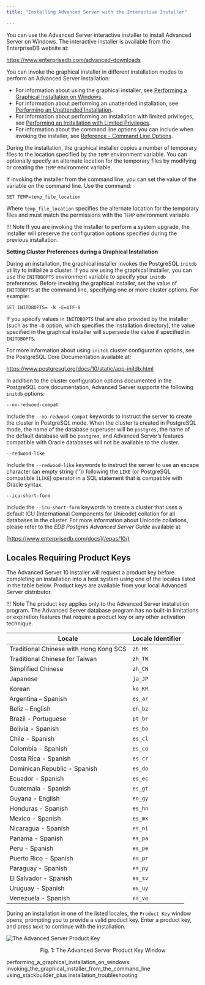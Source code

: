 ```yaml
---
title: "Installing Advanced Server with the Interactive Installer"

---
```


<div id="installing_advanced_server_with_the_interactive_installer" class="registered_link"></div>

You can use the Advanced Server interactive installer to install Advanced Server on Windows. The interactive installer is available from the EnterpriseDB website at:

<https://www.enterprisedb.com/advanced-downloads>

You can invoke the graphical installer in different installation modes to perform an Advanced Server installation:

-   For information about using the graphical installer, see [Performing a Graphical Installation on Windows](01_performing_a_graphical_installation_on_windows/#performing_a_graphical_installation_on_windows).
-   For information about performing an unattended installation, see [Performing an Unattended Installation](02_invoking_the_graphical_installer_from_the_command_line/01_performing_an_unattended_installation/#performing_an_unattended_installation).
-   For information about performing an installation with limited privileges, see [Performing an Installation with Limited Privileges](02_invoking_the_graphical_installer_from_the_command_line/02_performing_an_installation_with_limited_privileges/#performing_an_installation_with_limited_privileges).
-   For information about the command line options you can include when invoking the installer, see [Reference - Command Line Options](02_invoking_the_graphical_installer_from_the_command_line/03_reference_command_line_options/#reference_command_line_options).

During the installation, the graphical installer copies a number of temporary files to the location specified by the `TEMP` environment variable. You can optionally specify an alternate location for the temporary files by modifying or creating the `TEMP` environment variable.

If invoking the installer from the command line, you can set the value of the variable on the command line. Use the command:

```text
SET TEMP=temp_file_location
```

Where `temp_file_location` specifies the alternate location for the temporary files and must match the permissions with the `TEMP` environment variable.

!!! Note
    If you are invoking the installer to perform a system upgrade, the installer will preserve the configuration options specified during the previous installation.

**Setting Cluster Preferences during a Graphical Installation**

During an installation, the graphical installer invokes the PostgreSQL `initdb` utility to initialize a cluster. If you are using the graphical installer, you can use the `INITDBOPTS` environment variable to specify your `initdb` preferences. Before invoking the graphical installer, set the value of `INITDBOPTS` at the command line, specifying one or more cluster options. For example:

```text
SET INITDBOPTS= -k -E=UTF-8
```

If you specify values in `INITDBOPTS` that are also provided by the installer (such as the `–D` option, which specifies the installation directory), the value specified in the graphical installer will supersede the value if specified in `INITDBOPTS`.

For more information about using `initdb` cluster configuration options, see the PostgreSQL Core Documentation available at:

<https://www.postgresql.org/docs/10/static/app-initdb.html>

In addition to the cluster configuration options documented in the PostgreSQL core documentation, Advanced Server supports the following `initdb` options:

`--no-redwood-compat`

Include the `--no-redwood-compat` keywords to instruct the server to create the cluster in PostgreSQL mode. When the cluster is created in PostgreSQL mode, the name of the database superuser will be `postgres`, the name of the default database will be `postgres`, and Advanced Server’s features compatible with Oracle databases will not be available to the cluster.

`--redwood-like`

Include the `--redwood-like` keywords to instruct the server to use an escape character (an empty string ('')) following the `LIKE` (or PostgreSQL compatible `ILIKE`) operator in a SQL statement that is compatible with Oracle syntax.

`--icu-short-form`

Include the `--icu-short-form` keywords to create a cluster that uses a default ICU (International Components for Unicode) collation for all databases in the cluster. For more information about Unicode collations, please refer to the *EDB Postgres Advanced Server Guide* available at:

[https://www.enterprisedb.com/docs](/epas/10/)

## Locales Requiring Product Keys

The Advanced Server 10 installer will request a product key before completing an installation into a host system using one of the locales listed in the table below. Product keys are available from your local Advanced Server distributor.

!!! Note
    The product key applies only to the Advanced Server installation program. The Advanced Server database program has no built-in limitations or expiration features that require a product key or any other activation technique.

| Locale                                    | Locale Identifier |
| ----------------------------------------- | ----------------- |
| Traditional Chinese with Hong Kong SCS    | `zh_HK`           |
| Traditional Chinese for Taiwan            | `zh_TW`           |
| Simplified Chinese                        | `zh_CN`           |
| Japanese                                  | `ja_JP`           |
| Korean                                    | `ko_KR`           |
| Argentina – Spanish                       | `es_ar`           |
| Beliz – English                           | `en_bz`           |
| Brazil - Portuguese                       | `pt_br`           |
| Bolivia - Spanish                         | `es_bo`           |
| Chile - Spanish                           | `es_cl`           |
| Colombia - Spanish                        | `es_co`           |
| Costa Rica - Spanish                      | `es_cr`           |
| Dominican Republic - Spanish              | `es_do`           |
| Ecuador - Spanish                         | `es_ec`           |
| Guatemala - Spanish                       | `es_gt`           |
| Guyana - English                          | `en_gy`           |
| Honduras - Spanish                        | `es_hn`           |
| Mexico - Spanish                          | `es_mx`           |
| Nicaragua - Spanish                       | `es_ni`           |
| Panama - Spanish                          | `es_pa`           |
| Peru - Spanish                            | `es_pe`           |
| Puerto Rico - Spanish                     | `es_pr`           |
| Paraguay - Spanish                        | `es_py`           |
| El Salvador - Spanish                     | `es_sv`           |
| Uruguay - Spanish                         | `es_uy`           |
| Venezuela - Spanish                       | `es_ve`           |

During an installation in one of the listed locales, the `Product Key` window opens, prompting you to provide a valid product key. Enter a product key, and press `Next` to continue with the installation.

![The Advanced Server Product Key](../images/product_key.png)

<div style="text-align: center"> Fig. 1: The Advanced Server Product Key Window </div>

<div class="toctree" maxdepth="3">

performing_a_graphical_installation_on_windows invoking_the_graphical_installer_from_the_command_line using_stackbuilder_plus installation_troubleshooting

</div>
